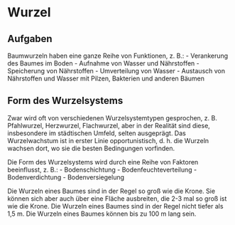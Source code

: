 # Wurzel

## Aufgaben

Baumwurzeln haben eine ganze Reihe von Funktionen, z. B.:
- Verankerung des Baumes im Boden
- Aufnahme von Wasser und Nährstoffen
- Speicherung von Nährstoffen
- Umverteilung von Wasser
- Austausch von Nährstoffen und Wasser mit Pilzen, Bakterien und anderen Bäumen

## Form des Wurzelsystems

Zwar wird oft von verschiedenen Wurzelsystemtypen gesprochen, z. B. Pfahlwurzel, Herzwurzel, Flachwurzel, aber in der Realität sind diese, insbesondere im städtischen Umfeld, selten ausgeprägt. Das Wurzelwachstum ist in erster Linie opportunistisch, d. h. die Wurzeln wachsen dort, wo sie die besten Bedingungen vorfinden.

Die Form des Wurzelsystems wird durch eine Reihe von Faktoren beeinflusst, z. B.:
- Bodenschichtung
- Bodenfeuchteverteilung
- Bodenverdichtung
- Bodenversiegelung

Die Wurzeln eines Baumes sind in der Regel so groß wie die Krone. Sie können sich aber auch über eine Fläche ausbreiten, die 2-3 mal so groß ist wie die Krone. Die Wurzeln eines Baumes sind in der Regel nicht tiefer als 1,5 m. Die Wurzeln eines Baumes können bis zu 100 m lang sein.